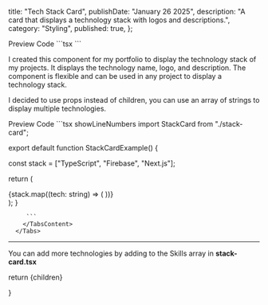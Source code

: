   title: "Tech Stack Card",
  publishDate: "January 26 2025",
  description:
    "A card that displays a technology stack with logos and descriptions.",
  category: "Styling",
  published: true,
};


 <Tabs defaultValue="preview">
        <TabsList className="">
          <TabsTrigger value="preview">Preview</TabsTrigger>
          <TabsTrigger value="code">Code</TabsTrigger>
        </TabsList>
        <TabsContent value="preview">
         <Viewport >
  <StackCard tech={"Next.js"} showLabel showDescription />
</Viewport>
        </TabsContent>
        <TabsContent value="code">
         ```tsx
          <StackCard tech={"Next.js"} showLabel showDescription />
         ```
        </TabsContent>
      </Tabs>


I created this component for my portfolio to display the technology stack of my projects. It displays the technology name, logo, and description. The component is flexible and can be used in any project to display a technology stack.

I decided to use props instead of children, you can use an array of strings to display multiple technologies.

 <Tabs defaultValue="preview">
        <TabsList className="">
          <TabsTrigger value="preview">Preview</TabsTrigger>
          <TabsTrigger value="code">Code</TabsTrigger>
        </TabsList>
        <TabsContent value="preview">
    <Viewport><StackCardExample/></Viewport>
        </TabsContent>
        <TabsContent value="code">
         ```tsx showLineNumbers
 import StackCard from "./stack-card";
 
export default function StackCardExample() {
  
  const stack = ["TypeScript", "Firebase", "Next.js"];
  
  return (
         <div className="flex flex-wrap gap-4">
            {stack.map((tech: string) => (
               <StackCard key={tech} tech={tech} showLabel />
            ))}
    </div>
  );
}

         ```
        </TabsContent>
      </Tabs>



---

You can add more technologies by adding to the Skills array in **stack-card.tsx**

return <MdxLayout>{children}</MdxLayout>

}




